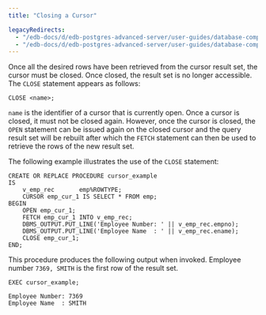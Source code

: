 ```yaml
---
title: "Closing a Cursor"

legacyRedirects:
  - "/edb-docs/d/edb-postgres-advanced-server/user-guides/database-compatibility-stored-procedural-language-guide/13/closing_a_cursor.html"
  - "/edb-docs/d/edb-postgres-advanced-server/user-guides/database-compatibility-stored-procedural-language-guide/latest/closing_a_cursor.html"
---
```


<div id="closing_a_cursor" class="registered_link"></div>

Once all the desired rows have been retrieved from the cursor result set, the cursor must be closed. Once closed, the result set is no longer accessible. The `CLOSE` statement appears as follows:

```text
CLOSE <name>;
```

`name` is the identifier of a cursor that is currently open. Once a cursor is closed, it must not be closed again. However, once the cursor is closed, the `OPEN` statement can be issued again on the closed cursor and the query result set will be rebuilt after which the `FETCH` statement can then be used to retrieve the rows of the new result set.

The following example illustrates the use of the `CLOSE` statement:

```text
CREATE OR REPLACE PROCEDURE cursor_example
IS
    v_emp_rec       emp%ROWTYPE;
    CURSOR emp_cur_1 IS SELECT * FROM emp;
BEGIN
    OPEN emp_cur_1;
    FETCH emp_cur_1 INTO v_emp_rec;
    DBMS_OUTPUT.PUT_LINE('Employee Number: ' || v_emp_rec.empno);
    DBMS_OUTPUT.PUT_LINE('Employee Name  : ' || v_emp_rec.ename);
    CLOSE emp_cur_1;
END;
```

This procedure produces the following output when invoked. Employee number `7369, SMITH` is the first row of the result set.

```text
EXEC cursor_example;

Employee Number: 7369
Employee Name  : SMITH
```
